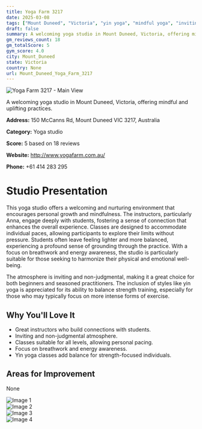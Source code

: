 ```yaml
---
title: Yoga Farm 3217
date: 2025-03-08
tags: ["Mount Duneed", "Victoria", "yin yoga", "mindful yoga", "inviting atmosphere", "mindfulness", "Mount Duneed"]  
draft: false
summary: A welcoming yoga studio in Mount Duneed, Victoria, offering mindful and uplifting practices.
gm_reviews_count: 18
gm_totalScore: 5
gym_score: 4.0
city: Mount_Duneed
state: Victoria
country: None
url: Mount_Duneed_Yoga_Farm_3217
---
```


<div className="aspect-[16/9] relative my-8">
  <img 
    src="https://lh5.googleusercontent.com/p/AF1QipOQjiLgM5FGYRRvuRKq33qEV6wVvhM_DGz-jGSy=w1920-h1080-k-no"
    alt="Yoga Farm 3217 - Main View"
    className="object-cover absolute inset-0 w-full h-full rounded-lg"
  />
</div>

A welcoming yoga studio in Mount Duneed, Victoria, offering mindful and uplifting practices.

**Address:** 150 McCanns Rd, Mount Duneed VIC 3217, Australia

**Category:** Yoga studio

**Score:** 5 based on 18 reviews

**Website:** http://www.yogafarm.com.au/

**Phone:** +61 414 283 295

# Studio Presentation

This yoga studio offers a welcoming and nurturing environment that encourages personal growth and mindfulness. The instructors, particularly Anna, engage deeply with students, fostering a sense of connection that enhances the overall experience. Classes are designed to accommodate individual paces, allowing participants to explore their limits without pressure. Students often leave feeling lighter and more balanced, experiencing a profound sense of grounding through the practice. With a focus on breathwork and energy awareness, the studio is particularly suitable for those seeking to harmonize their physical and emotional well-being.

The atmosphere is inviting and non-judgmental, making it a great choice for both beginners and seasoned practitioners. The inclusion of styles like yin yoga is appreciated for its ability to balance strength training, especially for those who may typically focus on more intense forms of exercise.

## Why You'll Love It

- Great instructors who build connections with students.
- Inviting and non-judgmental atmosphere.
- Classes suitable for all levels, allowing personal pacing.
- Focus on breathwork and energy awareness.
- Yin yoga classes add balance for strength-focused individuals.

## Areas for Improvement

None

<div className="grid grid-cols-1 xl:grid-cols-2 gap-4 my-8">
<div className="aspect-[4/3] relative"><img src="https://lh5.googleusercontent.com/p/AF1QipNpetMWOcWKWhpV3971uSDjUvV-RKRSdBETzWSw=w1920-h1080-k-no" alt="Image 1" className="object-cover absolute inset-0 w-full h-full rounded-lg" /></div>
<div className="aspect-[4/3] relative"><img src="https://lh5.googleusercontent.com/p/AF1QipNw5tt7MjtbuBz1ffOd0h53M_ZtijhwDGDJ99UA=w1920-h1080-k-no" alt="Image 2" className="object-cover absolute inset-0 w-full h-full rounded-lg" /></div>
<div className="aspect-[4/3] relative"><img src="https://lh5.googleusercontent.com/p/AF1QipMn4kdXFIJa1kdBu096w3o_Z9Ibvl1an8HjpQ3Z=w1920-h1080-k-no" alt="Image 3" className="object-cover absolute inset-0 w-full h-full rounded-lg" /></div>
<div className="aspect-[4/3] relative"><img src="https://lh5.googleusercontent.com/p/AF1QipPtmO5mkvO7KWu_zmG07Szhw0iJD1yyqHfuo5vX=w1920-h1080-k-no" alt="Image 4" className="object-cover absolute inset-0 w-full h-full rounded-lg" /></div>
</div>